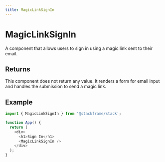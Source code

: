 ```yaml
---
title: MagicLinkSignIn
---
```


# MagicLinkSignIn

A component that allows users to sign in using a magic link sent to their email.

## Returns

This component does not return any value. It renders a form for email input and handles the submission to send a magic link.

## Example

```typescript
import { MagicLinkSignIn } from '@stackframe/stack';

function App() {
  return (
    <div>
      <h1>Sign In</h1>
      <MagicLinkSignIn />
    </div>
  );
}
```